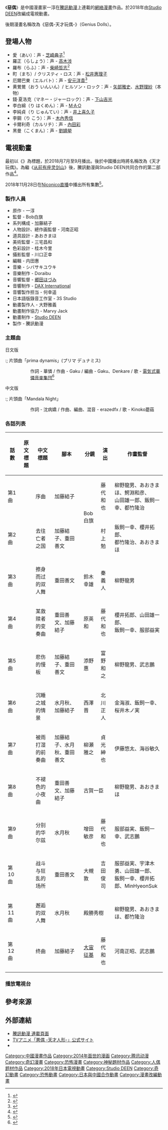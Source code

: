 {{未完結}}
{{Infobox animanga/Headerofja
|title= 惡偶
|image= 
|size= 
|caption= 
|japanese= 悪偶
|english= Devil Dolls
|kana= あぐう
|romaji= 
|genre= [[恐怖漫畫|恐怖漫畫]]、[[奇幻漫畫|奇幻漫畫]]
}}
{{Infobox animanga/Manga
|標題= 
|作者= 一淳
|作畫= 
|出版社= 
|其他出版社= 
|連載雜誌= 
|label= 
|網路= [[騰訊動漫|騰訊動漫]]
|發售日= 
|開始= 2014年
|結束= 
|開始日= 
|結束日= 
|冊數= 
|話數= 
|其他= 
}}
{{Infobox animanga/TVAnime
|標題= 天才玩偶
|原作= 一淳
|總導演= 
|導演= BoB白旗
|劇本統籌= 加藤結子
|編劇= 
|人物設定= 河南正昭
|機械設定= 
|音樂= シバサキユウキ
|音樂製作= 
|動畫製作= [[Studio_DEEN|Studio DEEN]]
|製作= 騰訊動漫
|代理發行= 
|其他代理發行= 
|播放電視台= [[TOKYO_MX|TOKYO MX]]
|其他電視台= 
|播放開始= 2018年7月10日
|播放結束= 9月25日
|網路= [[Niconico直播|Niconico直播]]
|話數= 全12話
|其他= 
}}
{{Infobox animanga/Footerofja}}

《'''惡偶'''》是中國漫畫家一淳在[[騰訊動漫|騰訊動漫]]上連載的[[網絡漫畫|網絡漫畫]]作品。於2018年由[[Studio_DEEN|Studio DEEN]]改編成電視動畫。

後期漫畫名稱改為《惡偶-天才玩偶-》（Genius Dolls）。

== 登場人物 ==
*愛（あい）：声 - [[芝崎典子|芝崎典子]]<ref>{{cite web |title=TVアニメ『悪偶 -天才人形-』声優インタビュー第1弾 愛役・芝崎典子さん！ |url=https://www.animatetimes.com/news/details.php?id=1528933968 |website=Animate Times |accessdate=2021-03-21 |language=ja |date=2018-06-21 |archive-date=2021-01-17 |archive-url=https://web.archive.org/web/20210117100145/https://www.animatetimes.com/news/details.php?id=1528933968 |dead-url=no }}</ref>
*羅正（らしょう）：声 - [[高木涉|高木涉]]
*羅布（らふ）：声 - [[柴崎哲志|柴崎哲志]]<ref>{{cite web |title=TVアニメ『悪偶 -天才人形-』声優インタビュー第2弾　羅布役・柴崎哲志編 |url=https://www.animatetimes.com/news/details.php?id=1529595421 |website=Animate Times |accessdate=2021-03-21 |date=2018-06-28 |archive-date=2021-01-16 |archive-url=https://web.archive.org/web/20210116090251/https://www.animatetimes.com/news/details.php?id=1529595421 |dead-url=no }}</ref>
*町（まち）/ クリスティ・ロス：声 - [[松井惠理子|松井惠理子]]
*厄爾巴東（エルバト）：声 - [[安元洋貴|安元洋貴]]<ref>{{cite web |title=TVアニメ『悪偶 -天才人形-』声優インタビュー第3弾 エルバト役・安元洋貴編 |url=https://www.animatetimes.com/news/details.php?id=1530533036 |website=Animate Times |accessdate=2021-03-21 |language=ja |date=2018-07-05 |archive-date=2021-02-28 |archive-url=https://web.archive.org/web/20210228110449/https://www.animatetimes.com/news/details.php?id=1530533036 |dead-url=no }}</ref>
*黄鶯鶯（おう いんいん）/ ヒルソン・ロック：声 - [[矢部雅史|矢部雅史]]、[[水野理紗|水野理紗]]（本物）
*錢·夏洛克（マネー・ジャーロック）：声 - [[下山吉光|下山吉光]]
*李白綿（り はくめん）：声 - [[M·A·O|M·A·O]]
*李純貞（り じゅんてい）：声 - [[井上喜久子|井上喜久子]]
*李鋼（り こう）：声 - [[木內秀信|木內秀信]]
*卡爾利奇（カルリチ）：声 - [[內田彩|內田彩]]
*黑曼（こくまん）：声 - [[劉婧犖|劉婧犖]]

== 電視動畫 ==
最初以《{{lang|ja|悪偶 -天才人形-}}》為標題，於2018月7月至9月播出。後於中國播出時將名稱改為《天才玩偶》。為繼《[[从前有座灵剑山|从前有座灵剑山]]》後，騰訊動漫與Studio DEEN共同合作的第二部作品<ref>{{cite web |title=「悪偶 -天才人形-」放送直前SP特番が7月2日放送 芝崎典子、松井恵理子らがゲスト出演 |url=https://anime.eiga.com/news/106598/ |website=アニメハック |accessdate=2021-03-21 |language=ja |date=2018-06-25 |archive-date=2020-01-12 |archive-url=https://web.archive.org/web/20200112124817/https://anime.eiga.com/news/106598/ |dead-url=no }}</ref>。

2018年11月28日在[[Niconico直播|Niconico直播]]中播出所有集數<ref>{{cite web |title=「悪偶」全12話をニコ生で一挙配信、芝崎典子や安元洋貴ら11名がコメント |url=https://natalie.mu/comic/news/308906 |website=[[Natalie_(網站)|Comic Natalie]] |publisher=Natasha |accessdate=2021-03-21 |language=ja |date=2018-11-21 |archive-date=2019-12-03 |archive-url=https://web.archive.org/web/20191203022530/https://natalie.mu/comic/news/308906 |dead-url=no }}</ref>。

=== 製作人員 ===
* 原作 - 一淳
* 監督 - Bob白旗
* 系列構成 - 加藤結子
* 人物設計、總作画監督 - 河南正昭
* 道具設計 - あおきまほ
* 美術監督 - 三宅昌和
* 色彩設計 - 桂木今里
* 攝影監督 - 川口正幸
* 編輯 - 内田惠
* 音樂 - シバサキユウキ
* 音樂制作 - Doraibu
* 音響監督 - [[郷田ほづみ|郷田ほづみ]]
* 音響制作 - [[DAX_International|DAX International]]
* 音響製作担当 - 何幸遥
* 日本語版錄音工作室 - 3S Studio
* 動畫製作人 - 大野雅義
* 動畫制作協力 - Marvy Jack
* 動畫制作 - [[Studio_DEEN|Studio DEEN]]
* 製作 - 騰訊動漫

=== 主題曲 ===
; 日文版
:; 片頭曲「prima dynamis」(プリマ デュナミス)
:: 作詞 - 華憐 / 作曲 - Gaku / 編曲 - Gaku、Denkare / 歌 - [[電気式華憐音楽集団|電気式華憐音楽集団]]<ref>{{cite web |title=「悪偶 -天才人形-」OPは電気式華憐音楽集団、安元洋貴・井上喜久子ら出演 |url=https://natalie.mu/comic/news/285915 |website=Comic Natalie |publisher=Natasha |accessdate=2021-03-21 |language=ja |date=2018-06-08 |archive-date=2019-12-16 |archive-url=https://web.archive.org/web/20191216034547/https://natalie.mu/comic/news/285915 |dead-url=no }}</ref>
:; 片尾曲「ツギハギ」
:: 作詞 - ハラユカ。 / 作曲、編曲 - シバサキユウキ / 歌 - [[芝崎典子|芝崎典子]]
; 中文版
:; 片頭曲「Mandala Night」
:: 作詞 - 沈病嬌 / 作曲、編曲、混音 - erazedfx / 歌 - Kinoko蘑菇
:; 片尾曲「怜果」
:: 作詞 - 咿哩哩 / 作曲・編曲 - HeartStrings / 歌 - Sawako砕花子

=== 各話列表 ===
{|class="wikitable" style="font-size:small;text-align:center"
|-
!話數!!原文標題!!中文標題!!腳本!!分鏡!!演出!!作畫監督
|-
|第1曲
|{{lang|ja|序曲}}||序曲||加藤結子||rowspan="2"|Bob白旗||藤代和也||柳野龍男、あおきまほ、鰐淵和彦、<br>山田雄一郎、飯飼一幸、都竹隆治
|-
|第2曲
|{{lang|ja|亡者の国へ}}||去往亡者之国||加藤結子、重田善文||村上勉||飯飼一幸、櫻井拓郎、<br>都竹隆治、あおきまほ
|-
|第3曲
|{{lang|ja|すれ違いのデュエット}}||擦身而过的双人舞||重田善文||鈴木幸雄||秦義人||柳野龍男
|-
|第4曲
|{{lang|ja|ある救済者のヴァリアシオン}}||某救赎者的变奏曲||重田善文、加藤結子||原英和||藤代和也||櫻井拓郎、山田雄一郎、<br>飯飼一幸、服部益実
|-
|第5曲
|{{lang|ja|悲しみのアダージョ}}||悲伤的慢板||加藤結子、重田善文||添野惠||富野和之||柳野龍男、武志鵬
|-
|第6曲
|{{lang|ja|眠れる城の情景}}||沉睡之城的情景||水月秋、加藤結子||西澤晋||北川正人||金海淑、飯飼一幸、桜井木ノ実
|-
|第7曲
|{{lang|ja|雨だれのプレリュード}}||被雨打湿的前奏曲||加藤結子、水月秋、重田善文||柳瀬雅之||貞光紳也||伊藤悠太、海谷敏久
|-
|第8曲
|{{lang|ja|色褪せぬセレナーデ}}||不褪色的小夜曲||重田善文、加藤結子||colspan="2"|古賀一臣||柳野龍男、あおきまほ
|-
|第9曲
|{{lang|ja|さよならのワルツ}}||分别的华尔兹||水月秋||增田敏彦||藤代和也||服部益実、飯飼一幸、武志鵬
|-
|第10曲
|{{lang|ja|戦いと狂乱の場}}||战斗与狂乱的场所||重田善文||大槻敦||吉田俊司||服部益実、宇津木勇、山田雄一郎、<br>飯飼一幸、櫻井拓郎、MinHyeonSuk
|-
|第11曲
|{{lang|ja|邂逅のパ・ド・ドゥ}}||邂逅的双人舞||水月秋||colspan="2"|殿勝秀樹||柳野龍男、あおきまほ、都竹隆治
|-
|第12曲
|{{lang|ja|終曲}}||终曲||加藤結子||[[大宙征基|大宙征基]]||藤代和也||河南正昭、武志鵬
|}

=== 播放電視台 ===
{{放送期間 | media=電視台
| season=
| 播放日期 | 播放時間 | 播放電視台 | 播放地區 | 備註
| 2018年7月10日 - 9月25日 | 星期二 0:00 - 0:30|[[TOKYO_MX|TOKYO MX]] |[[東京都|東京都]] | 
| | | [[SUN電視台|SUN電視台]] | [[兵庫縣|兵庫縣]] | 
| | | [[京都放送|KBS京都]] | [[京都府|京都府]] |
| |  |[[日本BS放送|BS11]] | 日本全域 | 
}}

== 參考來源 ==
{{Reflist}}

== 外部連結 ==
* [http://ac.qq.com/Comic/comicInfo/id/525099 騰訊動漫 連載頁面] {{Wayback|url=http://ac.qq.com/Comic/comicInfo/id/525099 |date=20201130063602 }}{{zh icon}}
* [http://aguu-anime.com/ TVアニメ「悪偶 -天才人形-」公式サイト] {{Wayback|url=http://aguu-anime.com/ |date=20200921153514 }}{{ja icon}}
* {{twitter|aguu_anime|TVアニメ「悪偶 -天才人形-」}}{{ja icon}}

{{Studio DEEN}}
[[Category:中國漫畫作品|Category:中國漫畫作品]]
[[Category:2014年面世的漫画|Category:2014年面世的漫画]]
[[Category:腾讯动漫|Category:腾讯动漫]]
[[Category:奇幻漫畫|Category:奇幻漫畫]]
[[Category:恐怖漫畫|Category:恐怖漫畫]]
[[Category:神秘題材作品|Category:神秘題材作品]]
[[Category:人偶题材作品|Category:人偶题材作品]]
[[Category:2018年日本電視動畫|Category:2018年日本電視動畫]]
[[Category:Studio_DEEN|Category:Studio DEEN]]
[[Category:奇幻動畫|Category:奇幻動畫]]
[[Category:恐怖動畫|Category:恐怖動畫]]
[[Category:日本與中國合作動畫|Category:日本與中國合作動畫]]
[[Category:漫畫改編動畫|Category:漫畫改編動畫]]